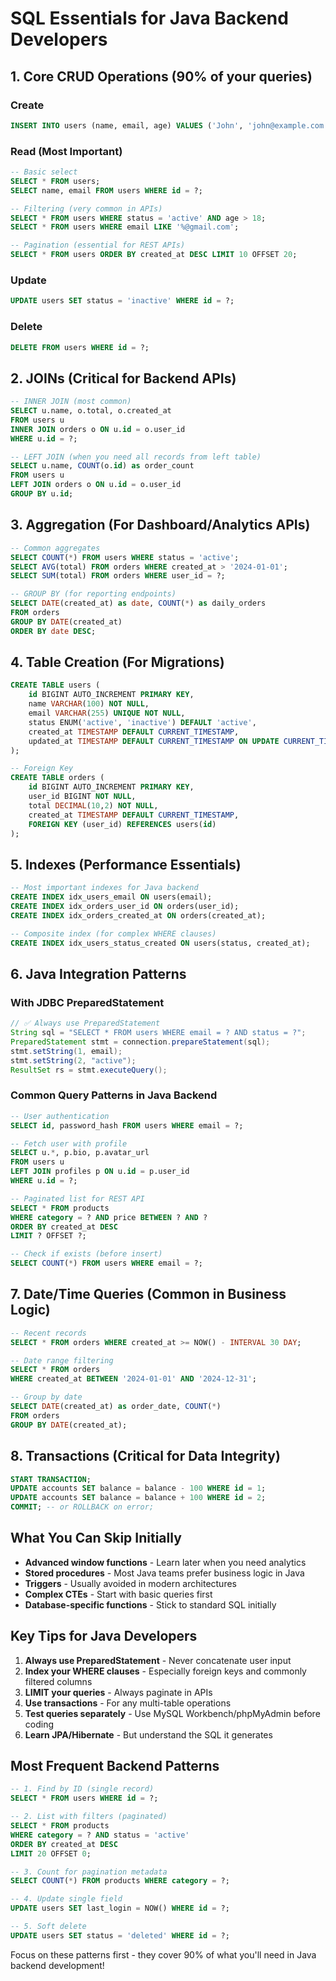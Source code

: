 # SQL Essentials for Java Backend Developers

## 1. Core CRUD Operations (90% of your queries)

### Create
```sql
INSERT INTO users (name, email, age) VALUES ('John', 'john@example.com', 25);
```

### Read (Most Important)
```sql
-- Basic select
SELECT * FROM users;
SELECT name, email FROM users WHERE id = ?;

-- Filtering (very common in APIs)
SELECT * FROM users WHERE status = 'active' AND age > 18;
SELECT * FROM users WHERE email LIKE '%@gmail.com';

-- Pagination (essential for REST APIs)
SELECT * FROM users ORDER BY created_at DESC LIMIT 10 OFFSET 20;
```

### Update
```sql
UPDATE users SET status = 'inactive' WHERE id = ?;
```

### Delete
```sql
DELETE FROM users WHERE id = ?;
```

## 2. JOINs (Critical for Backend APIs)

```sql
-- INNER JOIN (most common)
SELECT u.name, o.total, o.created_at
FROM users u
INNER JOIN orders o ON u.id = o.user_id
WHERE u.id = ?;

-- LEFT JOIN (when you need all records from left table)
SELECT u.name, COUNT(o.id) as order_count
FROM users u
LEFT JOIN orders o ON u.id = o.user_id
GROUP BY u.id;
```

## 3. Aggregation (For Dashboard/Analytics APIs)

```sql
-- Common aggregates
SELECT COUNT(*) FROM users WHERE status = 'active';
SELECT AVG(total) FROM orders WHERE created_at > '2024-01-01';
SELECT SUM(total) FROM orders WHERE user_id = ?;

-- GROUP BY (for reporting endpoints)
SELECT DATE(created_at) as date, COUNT(*) as daily_orders
FROM orders
GROUP BY DATE(created_at)
ORDER BY date DESC;
```

## 4. Table Creation (For Migrations)

```sql
CREATE TABLE users (
    id BIGINT AUTO_INCREMENT PRIMARY KEY,
    name VARCHAR(100) NOT NULL,
    email VARCHAR(255) UNIQUE NOT NULL,
    status ENUM('active', 'inactive') DEFAULT 'active',
    created_at TIMESTAMP DEFAULT CURRENT_TIMESTAMP,
    updated_at TIMESTAMP DEFAULT CURRENT_TIMESTAMP ON UPDATE CURRENT_TIMESTAMP
);

-- Foreign Key
CREATE TABLE orders (
    id BIGINT AUTO_INCREMENT PRIMARY KEY,
    user_id BIGINT NOT NULL,
    total DECIMAL(10,2) NOT NULL,
    created_at TIMESTAMP DEFAULT CURRENT_TIMESTAMP,
    FOREIGN KEY (user_id) REFERENCES users(id)
);
```

## 5. Indexes (Performance Essentials)

```sql
-- Most important indexes for Java backend
CREATE INDEX idx_users_email ON users(email);
CREATE INDEX idx_orders_user_id ON orders(user_id);
CREATE INDEX idx_orders_created_at ON orders(created_at);

-- Composite index (for complex WHERE clauses)
CREATE INDEX idx_users_status_created ON users(status, created_at);
```

## 6. Java Integration Patterns

### With JDBC PreparedStatement
```java
// ✅ Always use PreparedStatement
String sql = "SELECT * FROM users WHERE email = ? AND status = ?";
PreparedStatement stmt = connection.prepareStatement(sql);
stmt.setString(1, email);
stmt.setString(2, "active");
ResultSet rs = stmt.executeQuery();
```

### Common Query Patterns in Java Backend

```sql
-- User authentication
SELECT id, password_hash FROM users WHERE email = ?;

-- Fetch user with profile
SELECT u.*, p.bio, p.avatar_url
FROM users u
LEFT JOIN profiles p ON u.id = p.user_id
WHERE u.id = ?;

-- Paginated list for REST API
SELECT * FROM products
WHERE category = ? AND price BETWEEN ? AND ?
ORDER BY created_at DESC
LIMIT ? OFFSET ?;

-- Check if exists (before insert)
SELECT COUNT(*) FROM users WHERE email = ?;
```

## 7. Date/Time Queries (Common in Business Logic)

```sql
-- Recent records
SELECT * FROM orders WHERE created_at >= NOW() - INTERVAL 30 DAY;

-- Date range filtering
SELECT * FROM orders
WHERE created_at BETWEEN '2024-01-01' AND '2024-12-31';

-- Group by date
SELECT DATE(created_at) as order_date, COUNT(*)
FROM orders
GROUP BY DATE(created_at);
```

## 8. Transactions (Critical for Data Integrity)

```sql
START TRANSACTION;
UPDATE accounts SET balance = balance - 100 WHERE id = 1;
UPDATE accounts SET balance = balance + 100 WHERE id = 2;
COMMIT; -- or ROLLBACK on error;
```

## What You Can Skip Initially

- **Advanced window functions** - Learn later when you need analytics
- **Stored procedures** - Most Java teams prefer business logic in Java
- **Triggers** - Usually avoided in modern architectures
- **Complex CTEs** - Start with basic queries first
- **Database-specific functions** - Stick to standard SQL initially

## Key Tips for Java Developers

1. **Always use PreparedStatement** - Never concatenate user input
2. **Index your WHERE clauses** - Especially foreign keys and commonly filtered columns
3. **LIMIT your queries** - Always paginate in APIs
4. **Use transactions** - For any multi-table operations
5. **Test queries separately** - Use MySQL Workbench/phpMyAdmin before coding
6. **Learn JPA/Hibernate** - But understand the SQL it generates

## Most Frequent Backend Patterns

```sql
-- 1. Find by ID (single record)
SELECT * FROM users WHERE id = ?;

-- 2. List with filters (paginated)
SELECT * FROM products
WHERE category = ? AND status = 'active'
ORDER BY created_at DESC
LIMIT 20 OFFSET 0;

-- 3. Count for pagination metadata
SELECT COUNT(*) FROM products WHERE category = ?;

-- 4. Update single field
UPDATE users SET last_login = NOW() WHERE id = ?;

-- 5. Soft delete
UPDATE users SET status = 'deleted' WHERE id = ?;
```

Focus on these patterns first - they cover 90% of what you'll need in Java backend development!
